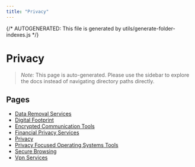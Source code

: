 ```yaml
---
title: "Privacy"
---
```


{/* AUTOGENERATED: This file is generated by utils/generate-folder-indexes.js */}

# Privacy

> _Note:_ This page is auto-generated. Please use the sidebar to explore the docs instead of navigating directory paths directly.

## Pages

- [Data Removal Services](/privacy/data-removal-services)
- [Digital Footprint](/privacy/digital-footprint)
- [Encrypted Communication Tools](/privacy/encrypted-communication-tools)
- [Financial Privacy Services](/privacy/financial-privacy-services)
- [Privacy](/privacy/overview)
- [Privacy Focused Operating Systems Tools](/privacy/privacy-focused-operating-systems-tools)
- [Secure Browsing](/privacy/secure-browsing)
- [Vpn Services](/privacy/vpn-services)
